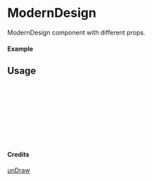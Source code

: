 
<Meta of={ModernDesign} title="unDraw/ModernDesign" />

# ModernDesign

ModernDesign component with different props.

#### Example

<Canvas of={ModernDesign.Primary} />

## Usage

```ts
import { ModernDesign } from "yadl-ui";

const Example = () => {
  return (
      <ModernDesign />
  );
};

export default Example;
```

#### Credits
[unDraw](https://undraw.co/illustrations)
